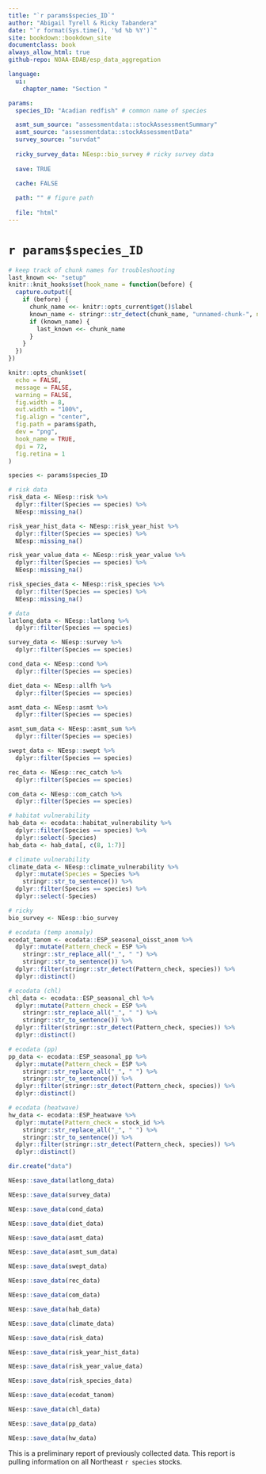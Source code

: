 ```yaml
---
title: "`r params$species_ID`"
author: "Abigail Tyrell & Ricky Tabandera"
date: "`r format(Sys.time(), '%d %b %Y')`"
site: bookdown::bookdown_site
documentclass: book
always_allow_html: true
github-repo: NOAA-EDAB/esp_data_aggregation

language:
  ui:
    chapter_name: "Section "

params: 
  species_ID: "Acadian redfish" # common name of species

  asmt_sum_source: "assessmentdata::stockAssessmentSummary"
  asmt_source: "assessmentdata::stockAssessmentData"
  survey_source: "survdat"
  
  ricky_survey_data: NEesp::bio_survey # ricky survey data
  
  save: TRUE

  cache: FALSE
  
  path: "" # figure path
  
  file: "html"
---
```


# `r params$species_ID` {-}

```r
# keep track of chunk names for troubleshooting
last_known <<- "setup"
knitr::knit_hooks$set(hook_name = function(before) {
  capture.output({
    if (before) {
      chunk_name <<- knitr::opts_current$get()$label
      known_name <- stringr::str_detect(chunk_name, "unnamed-chunk-", negate = TRUE)
      if (known_name) {
        last_known <<- chunk_name
      }
    }
  })
})

knitr::opts_chunk$set(
  echo = FALSE,
  message = FALSE,
  warning = FALSE,
  fig.width = 8,
  out.width = "100%",
  fig.align = "center",
  fig.path = params$path,
  dev = "png",
  hook_name = TRUE,
  dpi = 72,
  fig.retina = 1
)
```

```r
species <- params$species_ID

# risk data
risk_data <- NEesp::risk %>%
  dplyr::filter(Species == species) %>%
  NEesp::missing_na()

risk_year_hist_data <- NEesp::risk_year_hist %>%
  dplyr::filter(Species == species) %>%
  NEesp::missing_na()

risk_year_value_data <- NEesp::risk_year_value %>%
  dplyr::filter(Species == species) %>%
  NEesp::missing_na()

risk_species_data <- NEesp::risk_species %>%
  dplyr::filter(Species == species) %>%
  NEesp::missing_na()

# data
latlong_data <- NEesp::latlong %>%
  dplyr::filter(Species == species)

survey_data <- NEesp::survey %>%
  dplyr::filter(Species == species)

cond_data <- NEesp::cond %>%
  dplyr::filter(Species == species)

diet_data <- NEesp::allfh %>%
  dplyr::filter(Species == species)

asmt_data <- NEesp::asmt %>%
  dplyr::filter(Species == species)

asmt_sum_data <- NEesp::asmt_sum %>%
  dplyr::filter(Species == species)

swept_data <- NEesp::swept %>%
  dplyr::filter(Species == species)

rec_data <- NEesp::rec_catch %>%
  dplyr::filter(Species == species)

com_data <- NEesp::com_catch %>%
  dplyr::filter(Species == species)

# habitat vulnerability
hab_data <- ecodata::habitat_vulnerability %>%
  dplyr::filter(Species == species) %>%
  dplyr::select(-Species)
hab_data <- hab_data[, c(8, 1:7)]

# climate vulnerability
climate_data <- NEesp::climate_vulnerability %>%
  dplyr::mutate(Species = Species %>%
    stringr::str_to_sentence()) %>%
  dplyr::filter(Species == species) %>%
  dplyr::select(-Species)

# ricky
bio_survey <- NEesp::bio_survey

# ecodata (temp anomaly)
ecodat_tanom <- ecodata::ESP_seasonal_oisst_anom %>%
  dplyr::mutate(Pattern_check = ESP %>%
    stringr::str_replace_all("_", " ") %>%
    stringr::str_to_sentence()) %>%
  dplyr::filter(stringr::str_detect(Pattern_check, species)) %>%
  dplyr::distinct()

# ecodata (chl)
chl_data <- ecodata::ESP_seasonal_chl %>%
  dplyr::mutate(Pattern_check = ESP %>%
    stringr::str_replace_all("_", " ") %>%
    stringr::str_to_sentence()) %>%
  dplyr::filter(stringr::str_detect(Pattern_check, species)) %>%
  dplyr::distinct()

# ecodata (pp)
pp_data <- ecodata::ESP_seasonal_pp %>%
  dplyr::mutate(Pattern_check = ESP %>%
    stringr::str_replace_all("_", " ") %>%
    stringr::str_to_sentence()) %>%
  dplyr::filter(stringr::str_detect(Pattern_check, species)) %>%
  dplyr::distinct()

# ecodata (heatwave)
hw_data <- ecodata::ESP_heatwave %>%
  dplyr::mutate(Pattern_check = stock_id %>%
    stringr::str_replace_all("_", " ") %>%
    stringr::str_to_sentence()) %>%
  dplyr::filter(stringr::str_detect(Pattern_check, species)) %>%
  dplyr::distinct()
```

```r

dir.create("data")

NEesp::save_data(latlong_data)

NEesp::save_data(survey_data)

NEesp::save_data(cond_data)

NEesp::save_data(diet_data)

NEesp::save_data(asmt_data)

NEesp::save_data(asmt_sum_data)

NEesp::save_data(swept_data)

NEesp::save_data(rec_data)

NEesp::save_data(com_data)

NEesp::save_data(hab_data)

NEesp::save_data(climate_data)

NEesp::save_data(risk_data)

NEesp::save_data(risk_year_hist_data)

NEesp::save_data(risk_year_value_data)

NEesp::save_data(risk_species_data)

NEesp::save_data(ecodat_tanom)

NEesp::save_data(chl_data)

NEesp::save_data(pp_data)

NEesp::save_data(hw_data)
```

This is a preliminary report of previously collected data. This report is pulling information on all Northeast `r species` stocks.
